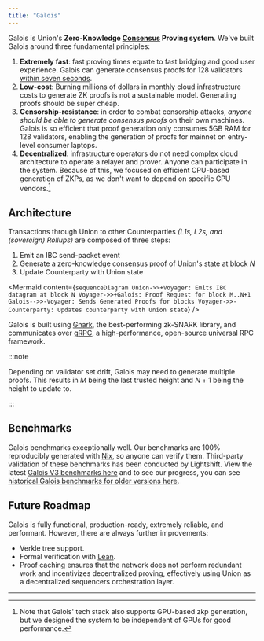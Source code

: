 ```yaml
---
title: "Galois"
---
```



Galois is Union's **Zero-Knowledge [Consensus](/docs/concepts/consensus-verification) Proving system**. We've built Galois around three fundamental principles:

1. **Extremely fast**: fast proving times equate to fast bridging and good user experience. Galois can generate consensus proofs for 128 validators [within seven seconds](/docs/architecture/galois/#benchmarks).
2. **Low-cost**: Burning millions of dollars in monthly cloud infrastructure costs to generate ZK proofs is not a sustainable model. Generating proofs should be super cheap.
3. **Censorship-resistance**: in order to combat censorship attacks, _anyone should be able to generate consensus proofs_ on their own machines. Galois is so efficient that proof generation only consumes 5GB RAM for 128 validators, enabling the generation of proofs for mainnet on entry-level consumer laptops.
4. **Decentralized**: infrastructure operators do not need complex cloud architecture to operate a relayer and prover. Anyone can participate in the system. Because of this, we focused on efficient CPU-based generation of ZKPs, as we don't want to depend on specific GPU vendors.[^1]

## Architecture

Transactions through Union to other Counterparties _(L1s, L2s, and (sovereign) Rollups)_ are composed of three steps:

1. Emit an IBC send-packet event
2. Generate a zero-knowledge consensus proof of Union's state at block $N$
3. Update Counterparty with Union state

<Mermaid
  content={`
    sequenceDiagram
    Union->>+Voyager: Emits IBC datagram at block N
    Voyager->>+Galois: Proof Request for block M..N+1
    Galois-->>-Voyager: Sends Generated Proofs for blocks
    Voyager->>-Counterparty: Updates counterparty with Union state
  `}
/>

Galois is built using [Gnark](https://github.com/ConsenSys/gnark), the best-performing zk-SNARK library, and communicates over [gRPC](https://grpc.io/), a high-performance, open-source universal RPC framework.

:::note

Depending on validator set drift, Galois may need to generate multiple proofs. This results in $M$ being the last trusted height and $N+1$ being the height to update to.

:::

## Benchmarks

Galois benchmarks exceptionally well. Our benchmarks are 100% reproducibly generated with [Nix](https://nixos.org), so anyone can verify them. Third-party validation of these benchmarks has been conducted by Lightshift. View the latest [Galois V3 benchmarks here](https://unionlabs.github.io/galois-benchmark/c6i.x32large.v3/report.html) and to see our progress, you can see [historical Galois benchmarks for older versions here](https://unionlabs.github.io/galois-benchmark/).

## Future Roadmap

Galois is fully functional, production-ready, extremely reliable, and performant. However, there are always further improvements:

- Verkle tree support.
- Formal verification with [Lean](https://leanprover.github.io/).
- Proof caching ensures that the network does not perform redundant work and incentivizes decentralized proving, effectively using Union as a decentralized sequencers orchestration layer.

---

[^1]: Note that Galois' tech stack also supports GPU-based zkp generation, but we designed the system to be independent of GPUs for good performance.
